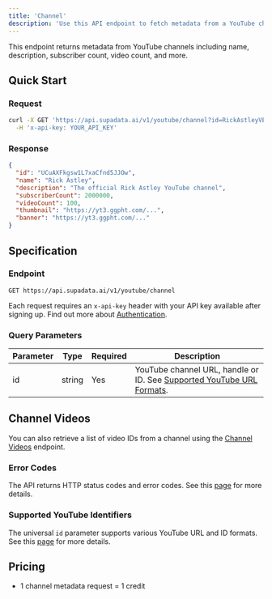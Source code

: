 ```yaml
---
title: 'Channel'
description: 'Use this API endpoint to fetch metadata from a YouTube channel including name, description, subscriber count, and more.'
---
```


This endpoint returns metadata from YouTube channels including name, description, subscriber count, video count, and more.

## Quick Start

### Request

```bash
curl -X GET 'https://api.supadata.ai/v1/youtube/channel?id=RickAstleyVEVO' \
  -H 'x-api-key: YOUR_API_KEY'
```

### Response

```json
{
  "id": "UCuAXFkgsw1L7xaCfnd5JJOw",
  "name": "Rick Astley",
  "description": "The official Rick Astley YouTube channel",
  "subscriberCount": 2000000,
  "videoCount": 100,
  "thumbnail": "https://yt3.ggpht.com/...",
  "banner": "https://yt3.ggpht.com/..."
}
```

## Specification

### Endpoint

`GET https://api.supadata.ai/v1/youtube/channel`

Each request requires an `x-api-key` header with your API key available after signing up. Find out more about [Authentication](/documentation/getting-started#authentication).

### Query Parameters

| Parameter | Type   | Required | Description                                                                                                           |
| --------- | ------ | -------- | --------------------------------------------------------------------------------------------------------------------- |
| id        | string | Yes      | YouTube channel URL, handle or ID. See [Supported YouTube URL Formats](/documentation/youtube/supported-url-formats). |

## Channel Videos

You can also retrieve a list of video IDs from a channel using the [Channel Videos](/documentation/youtube/channel-videos) endpoint.

### Error Codes

The API returns HTTP status codes and error codes. See this [page](/documentation/errors) for more details.

### Supported YouTube Identifiers

The universal `id` parameter supports various YouTube URL and ID formats. See this [page](/documentation/youtube/supported-url-formats) for more details.

## Pricing

- 1 channel metadata request = 1 credit
